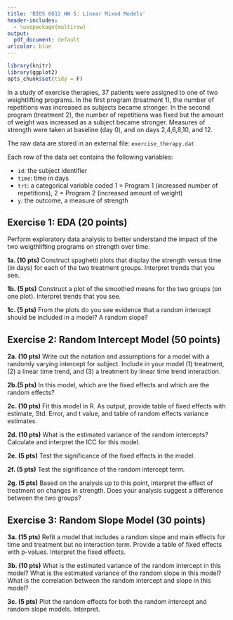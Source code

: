 ```yaml
---
title: 'BIOS 6612 HW 5: Linear Mixed Models'
header-includes:
  - \usepackage{multirow}
output:
  pdf_document: default
urlcolor: blue
---
```


```r
library(knitr)
library(ggplot2)
opts_chunk$set(tidy = F)
```

In a study of exercise therapies, 37 patients were assigned to one of two weightlifting programs.  In the first program (treatment 1), the number of repetitions was increased as subjects became stronger.  In the second program (treatment 2), the number of repetitions was fixed but the amount of weight was increased as a subject became stronger.  Measures of strength were taken at baseline (day 0), and on days 2,4,6,8,10, and 12.  

The raw data are stored in an external file: `exercise_therapy.dat`

Each row of the data set contains the following variables: 

* `id`: the subject identifier 
* `time`: time in days
* `trt`: a categorical variable coded 1 = Program 1 (increased number of repetitions), 2 = Program 2 (increased amount of weight)
* `y`: the outcome, a measure of strength 


## Exercise 1: EDA (20 points)

Perform exploratory data analysis to better understand the impact of the two weigthlifting programs on strength over time.


**1a. (10 pts)** Construct spaghetti plots that display the strength versus time (in days) for each of the two treatment groups. Interpret trends that you see.


**1b. (5 pts)** Construct a plot of the smoothed means for the two groups (on one plot). Interpret trends that you see.


**1c. (5 pts)** From the plots do you see evidence that a random intercept should be included in a model? A random slope?

 
## Exercise 2: Random Intercept Model  (50 points)

**2a. (10 pts)** Write out the notation and assumptions for a model with a randomly varying intercept for subject. Include in your model (1) treatment, (2) a linear time trend, and (3) a treatment by linear time trend interaction.



**2b.(5 pts)** In this model, which are the fixed effects and which are the random effects?



**2c. (10 pts)**  Fit this model in R. As output, provide table of fixed effects with estimate, Std. Error, and t value, and table of random effects variance estimates.


**2d. (10 pts)** What is the estimated variance of the random intercepts? Calculate and interpret the ICC for this model.


**2e. (5 pts)** Test the significance of the fixed effects in the model. 

**2f. (5 pts)** Test the significance of the random intercept term.

**2g. (5 pts)** Based on the analysis up to this point, interpret the effect of treatment on changes in strength. Does your analysis suggest a difference between the two groups?



## Exercise 3: Random Slope Model  (30 points)


**3a. (15 pts)** Refit a model that includes a random slope and main effects for time and treatment but no interaction term. Provide a table of fixed effects with p-values. Interpret the fixed effects.



**3b. (10 pts)** What is the estimated variance of the random intercept in this model? What is the estimated variance of the random slope in this model? What is the correlation between the random intercept and slope in this model?


**3c. (5 pts)** Plot the random effects for both the random intercept and random slope models. Interpret.



